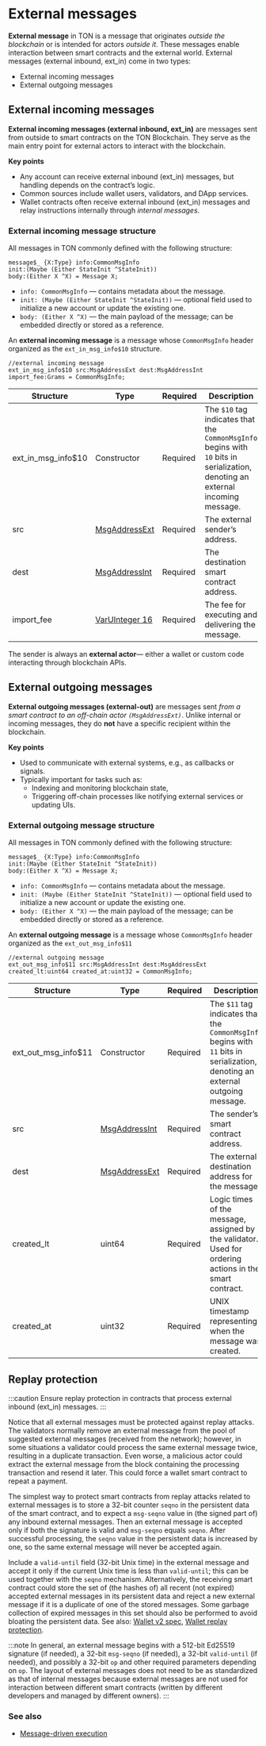 
# External messages

**External message** in TON is a message that originates *outside the blockchain* or is intended for actors *outside it*. These messages enable interaction between smart contracts and the external world. External messages (external inbound, ext_in) come in two types:

- External incoming messages
- External outgoing messages

## External incoming messages

**External incoming messages (external inbound, ext_in)** are messages sent from outside to smart contracts on the TON Blockchain. They serve as the main entry point for external actors to interact with the blockchain.

**Key points**
- Any account can receive external inbound (ext_in) messages, but handling depends on the contract’s logic.
- Common sources include wallet users, validators, and DApp services.
- Wallet contracts often receive external inbound (ext_in) messages and relay instructions internally through _internal messages_.


### External incoming message structure

All messages in TON commonly defined with the following structure: 

```tlb
message$_ {X:Type} info:CommonMsgInfo
init:(Maybe (Either StateInit ^StateInit))
body:(Either X ^X) = Message X;
```

- `info: CommonMsgInfo` — contains metadata about the message.
- `init: (Maybe (Either StateInit ^StateInit))` — optional field used to initialize a new account or update the existing one.
- `body: (Either X ^X)` —  the main payload of the message; can be embedded directly or stored as a reference.

An **external incoming message** is a message whose `CommonMsgInfo` header organized as the `ext_in_msg_info$10` structure.

```tlb
//external incoming message
ext_in_msg_info$10 src:MsgAddressExt dest:MsgAddressInt
import_fee:Grams = CommonMsgInfo;
```

| Structure          | Type                                 | Required | Description                                                                                                                     |
|--------------------|--------------------------------------|----------|---------------------------------------------------------------------------------------------------------------------------------|
| ext_in_msg_info$10 | Constructor                          | Required | The `$10` tag indicates that the `CommonMsgInfo` begins with `10` bits in serialization, denoting an external incoming message. |
| src                | [MsgAddressExt](#msgaddressext-tl-b) | Required | The external sender’s address.                                                                                                  |
| dest               | [MsgAddressInt](#msgaddressint-tl-b) | Required | The destination smart contract address.                                                                                         |
| import_fee         | [VarUInteger 16](#varuinteger-n)     | Required | The fee for executing and delivering the message.                                                                               |


The sender is always an **external actor**— either a wallet or custom code interacting through blockchain APIs.


## External outgoing messages

**External outgoing messages (external-out)** are messages sent _from a smart contract to an off-chain actor `(MsgAddressExt)`_. Unlike internal or incoming messages, they do **not** have a specific recipient within the blockchain.

**Key points**
- Used to communicate with external systems, e.g., as callbacks or signals.
- Typically important for tasks such as:
  - Indexing and monitoring blockchain state,
  - Triggering off-chain processes like notifying external services or updating UIs.


### External outgoing message structure

All messages in TON commonly defined with the following structure:

```tlb
message$_ {X:Type} info:CommonMsgInfo
init:(Maybe (Either StateInit ^StateInit))
body:(Either X ^X) = Message X;
```

- `info: CommonMsgInfo` — contains metadata about the message.
- `init: (Maybe (Either StateInit ^StateInit))` — optional field used to initialize a new account or update the existing one.
- `body: (Either X ^X)` —  the main payload of the message; can be embedded directly or stored as a reference.

An **external outgoing message** is a message whose `CommonMsgInfo` header organized as the `ext_out_msg_info$11`

```tlb
//external outgoing message
ext_out_msg_info$11 src:MsgAddressInt dest:MsgAddressExt
created_lt:uint64 created_at:uint32 = CommonMsgInfo;
```


| Structure           | Type                                 | Required | Description                                                                                                                     |
|---------------------|--------------------------------------|----------|---------------------------------------------------------------------------------------------------------------------------------|
| ext_out_msg_info$11 | Constructor                          | Required | The `$11` tag indicates that the `CommonMsgInfo` begins with `11` bits in serialization, denoting an external outgoing message. |
| src                 | [MsgAddressInt](#msgaddressint-tl-b) | Required | The sender’s smart contract address.                                                                                            |
| dest                | [MsgAddressExt](#msgaddressext-tl-b) | Required | The external destination address for the message.                                                                               |
| created_lt          | uint64                               | Required | Logic times of the message, assigned by the validator. Used for ordering actions in the smart contract.                         |
| created_at          | uint32                               | Required | UNIX timestamp representing when the message was created.                                                                       |


## Replay protection

:::caution
Ensure replay protection in contracts that process external inbound (ext_in) messages.
:::

Notice that all external messages must be protected against replay attacks. The validators normally remove an external message from the pool of suggested external messages (received from the network); however, in some situations a validator could process the same external message twice, resulting in a duplicate transaction. Even worse, a malicious actor could extract the external message from the block containing the processing transaction and resend it later. This could force a wallet smart contract to repeat a payment.

The simplest way to protect smart contracts from replay attacks related to external messages is to store a 32-bit counter `seqno` in the persistent data of the smart contract, and to expect a `msg-seqno` value in (the signed part of) any inbound external messages. Then an external message is accepted only if both the signature is valid and `msg-seqno` equals `seqno`. After successful processing, the `seqno` value in the persistent data is increased by one, so the same external message will never be accepted again.

Include a `valid-until` field (32-bit Unix time) in the external message and accept it only if the current Unix time is less than `valid-until`; this can be used together with the `seqno` mechanism. Alternatively, the receiving smart contract could store the set of (the hashes of) all recent (not expired) accepted external messages in its persistent data and reject a new external message if it is a duplicate of one of the stored messages. Some garbage collection of expired messages in this set should also be performed to avoid bloating the persistent data. See also: [Wallet v2 spec](/v3/documentation/smart-contracts/contracts-specs/wallet-contracts#wallet-v2), [Wallet replay protection](/v3/guidelines/smart-contracts/howto/wallet#replay-protection).

:::note
In general, an external message begins with a 512-bit Ed25519 signature (if needed), a 32-bit `msg-seqno` (if needed), a 32-bit `valid-until` (if needed), and possibly a 32-bit `op` and other required parameters depending on `op`. The layout of external messages does not need to be as standardized as that of internal messages because external messages are not used for interaction between different smart contracts (written by different developers and managed by different owners).
:::

### See also
- [Message-driven execution](/v3/guidelines/dapps/transactions/message-driven-execution)

<Feedback />
